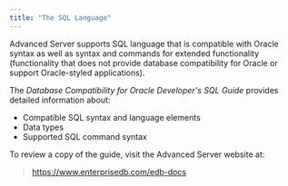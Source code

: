 ```yaml
---
title: "The SQL Language"
---
```


<div id="the_sql_language" class="registered_link"></div>


Advanced Server supports SQL language that is compatible with Oracle syntax as well as syntax and commands for extended functionality (functionality that does not provide database compatibility for Oracle or support Oracle-styled applications).

The *Database Compatibility for Oracle Developer's SQL Guide* provides detailed information about:

-   Compatible SQL syntax and language elements
-   Data types
-   Supported SQL command syntax

To review a copy of the guide, visit the Advanced Server website at:

> <https://www.enterprisedb.com/edb-docs>
